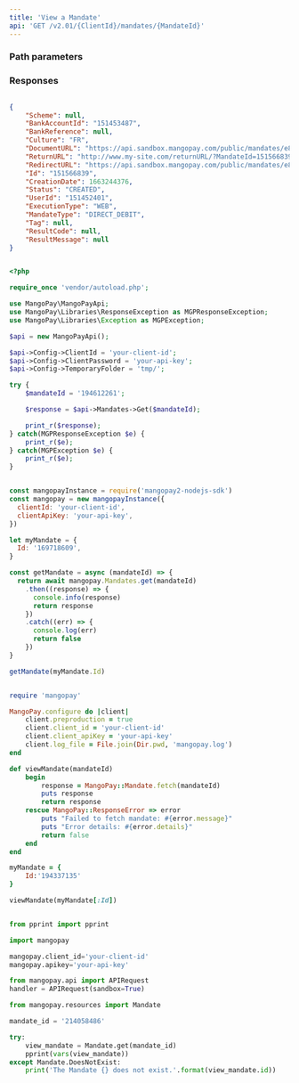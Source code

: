 ```yaml
---
title: 'View a Mandate'  
api: 'GET /v2.01/{ClientId}/mandates/{MandateId}'  
---
```


  

### Path parameters  

<MandateId />  

### Responses  

<AccordionGroup><Accordion title="200 ">  

<SchemeResponse />  

<BankAccountId1Response />  

<BankReferenceResponse />  

<Culture5Response />  

<DocumentURLResponse />  

<ReturnURL2Response />  

<RedirectURLResponse />  

<IdResponse />  

<CreationDateResponse />  

<Status9Response />  

<UserId2Response />  

<ExecutionType1Response />  

<MandateTypeResponse />  

<Tag2Response />  

<ResultCodeResponse />  

<ResultMessageResponse /></Accordion></AccordionGroup>  

<ResponseExample>  

```json 200   

{
    "Scheme": null,
    "BankAccountId": "151453487",
    "BankReference": null,
    "Culture": "FR",
    "DocumentURL": "https://api.sandbox.mangopay.com/public/mandates/e8a73d/5b7b0ca367b144d39670be5f76dc1b71/document",
    "ReturnURL": "http://www.my-site.com/returnURL/?MandateId=151566839",
    "RedirectURL": "https://api.sandbox.mangopay.com/public/mandates/e8a73d/5b7b0ca367b144d39670be5f76dc1b71/confirmation",
    "Id": "151566839",
    "CreationDate": 1663244376,
    "Status": "CREATED",
    "UserId": "151452401",
    "ExecutionType": "WEB",
    "MandateType": "DIRECT_DEBIT",
    "Tag": null,
    "ResultCode": null,
    "ResultMessage": null
}  

 ```  

</ResponseExample>  

<RequestExample>  
  
```php PHP  

<?php 

require_once 'vendor/autoload.php';

use MangoPay\MangoPayApi;
use MangoPay\Libraries\ResponseException as MGPResponseException;
use MangoPay\Libraries\Exception as MGPException;

$api = new MangoPayApi();

$api->Config->ClientId = 'your-client-id';
$api->Config->ClientPassword = 'your-api-key';
$api->Config->TemporaryFolder = 'tmp/';

try {
    $mandateId = '194612261';

    $response = $api->Mandates->Get($mandateId);

    print_r($response);
} catch(MGPResponseException $e) {
    print_r($e);
} catch(MGPException $e) {
    print_r($e);
}  
```  

  
```javascript NodeJS  

const mangopayInstance = require('mangopay2-nodejs-sdk')
const mangopay = new mangopayInstance({
  clientId: 'your-client-id',
  clientApiKey: 'your-api-key',
})

let myMandate = {
  Id: '169718609',
}

const getMandate = async (mandateId) => {
  return await mangopay.Mandates.get(mandateId)
    .then((response) => {
      console.info(response)
      return response
    })
    .catch((err) => {
      console.log(err)
      return false
    })
}

getMandate(myMandate.Id)  
```  

  
```ruby Ruby  

require 'mangopay'

MangoPay.configure do |client|
    client.preproduction = true
    client.client_id = 'your-client-id'
    client.client_apiKey = 'your-api-key'
    client.log_file = File.join(Dir.pwd, 'mangopay.log')
end

def viewMandate(mandateId)
    begin
        response = MangoPay::Mandate.fetch(mandateId)
        puts response
        return response
    rescue MangoPay::ResponseError => error
        puts "Failed to fetch mandate: #{error.message}"
        puts "Error details: #{error.details}"
        return false
    end
end

myMandate = {
    Id:'194337135'
}

viewMandate(myMandate[:Id])  
```  

  
```python Python  

from pprint import pprint

import mangopay

mangopay.client_id='your-client-id'
mangopay.apikey='your-api-key'

from mangopay.api import APIRequest
handler = APIRequest(sandbox=True)

from mangopay.resources import Mandate

mandate_id = '214058486'

try:
    view_mandate = Mandate.get(mandate_id)
    pprint(vars(view_mandate))
except Mandate.DoesNotExist:
    print('The Mandate {} does not exist.'.format(view_mandate.id))  
```  

  
</RequestExample>
